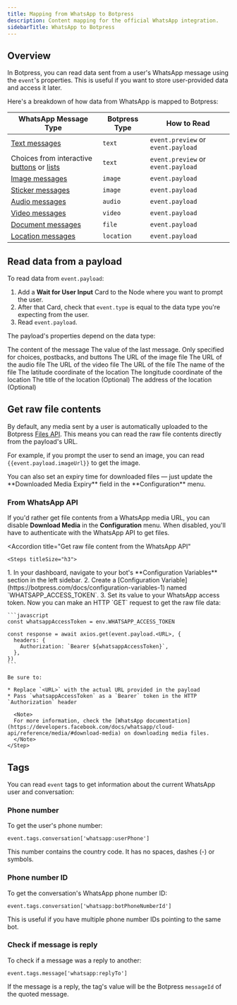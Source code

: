 ```yaml
---
title: Mapping from WhatsApp to Botpress
description: Content mapping for the official WhatsApp integration.
sidebarTitle: WhatsApp to Botpress
---
```


## Overview

In Botpress, you can read data sent from a user's WhatsApp message using the `event`'s properties. This is useful if you want to store user-provided data and access it later.

Here's a breakdown of how data from WhatsApp is mapped to Botpress:

| WhatsApp Message Type                                                                                                                | Botpress Type | How to Read                  |
|---------------------------------------------------------------------------------------------------------------------------------------|---------------|------------------------------|
| [Text messages](https://developers.facebook.com/docs/whatsapp/cloud-api/messages/text-messages)                                      | `text`        | `event.preview` or `event.payload` |
| Choices from interactive [buttons](https://developers.facebook.com/docs/whatsapp/cloud-api/messages/interactive-reply-buttons-messages) or [lists](https://developers.facebook.com/docs/whatsapp/cloud-api/messages/interactive-list-messages) | `text`        | `event.preview` or `event.payload` |
| [Image messages](https://developers.facebook.com/docs/whatsapp/cloud-api/messages/image-messages)                                    | `image`       | `event.payload`              |
| [Sticker messages](https://developers.facebook.com/docs/whatsapp/cloud-api/messages/sticker-messages)                                | `image`       | `event.payload`              |
| [Audio messages](https://developers.facebook.com/docs/whatsapp/cloud-api/messages/audio-messages)                                    | `audio`       | `event.payload`              |
| [Video messages](https://developers.facebook.com/docs/whatsapp/cloud-api/messages/video-messages)                                    | `video`       | `event.payload`              |
| [Document messages](https://developers.facebook.com/docs/whatsapp/cloud-api/messages/document-messages)                              | `file`        | `event.payload`              |
| [Location messages](https://developers.facebook.com/docs/whatsapp/cloud-api/messages/location-messages)                              | `location`    | `event.payload`              |

## Read data from a payload

To read data from `event.payload`:

1. Add a **Wait for User Input** Card to the Node where you want to prompt the user.
2. After that Card, check that `event.type` is equal to the data type you're expecting from the user.
3. Read `event.payload`.

The payload's properties depend on the data type:

<AccordionGroup>

<Accordion title="Text">
  <ResponseField name="text" type="string" required>
  The content of the message
  </ResponseField>
  <ResponseField name="value" type="string">
  The value of the last message. Only specified for choices, postbacks, and buttons
  </ResponseField>
</Accordion>

<Accordion title="Image">
  <ResponseField name="imageUrl" type="string" required>
  The URL of the image file
  </ResponseField>
</Accordion>

<Accordion title="Audio">
  <ResponseField name="audioUrl" type="string" required>
  The URL of the audio file
  </ResponseField>
</Accordion>

<Accordion title="Video">
  <ResponseField name="videoUrl" type="string" required>
  The URL of the video file
  </ResponseField>
</Accordion>

<Accordion title="File">
  <ResponseField name="fileUrl" type="string" required>
  The URL of the file
  </ResponseField>
  <ResponseField name="filename" type="string" required>
  The name of the file
  </ResponseField>
</Accordion>

<Accordion title="Location">
  <ResponseField name="latitude" type="number" required>
    The latitude coordinate of the location
  </ResponseField>
  <ResponseField name="longitude" type="number" required>
    The longitude coordinate of the location
  </ResponseField>
  <ResponseField name="title" type="string">
    The title of the location (Optional) 
  </ResponseField>
  <ResponseField name="address" type="string">
    The address of the location (Optional)
  </ResponseField>
</Accordion>
</AccordionGroup>

## Get raw file contents

By default, any media sent by a user is automatically uploaded to the Botpress [Files API](/api-reference/files-api/). This means you can read the raw file contents directly from the payload's URL.

For example, if you prompt the user to send an image, you can read `{{event.payload.imageUrl}}` to get the image.

<Tip>
    You can also set an expiry time for downloaded files — just update the **Downloaded Media Expiry** field in the **Configuration** menu.
</Tip>


### From WhatsApp API

If you'd rather get file contents from a WhatsApp media URL, you can disable **Download Media** in the **Configuration** menu. When disabled, you'll have to authenticate with the WhatsApp API to get files.

<Accordion
    title="Get raw file content from the WhatsApp API"
>
    <Steps titleSize="h3">
  <Step title="Set a configuration variable">
    1. In your dashboard, navigate to your bot's **Configuration Variables** section in the left sidebar.
    2. Create a [Configuration Variable](https://botpress.com/docs/configuration-variables-1)  named `WHATSAPP_ACCESS_TOKEN`.
    3. Set its value to your WhatsApp access token.
  </Step>
  <Step title="Make a `GET` request">
    Now you can make an HTTP `GET` request to get the raw file data:

    ```javascript
    const whatsappAccessToken = env.WHATSAPP_ACCESS_TOKEN

    const response = await axios.get(event.payload.<URL>, {
      headers: {
        Authorization: `Bearer ${whatsappAccessToken}`,
      },
    })
    ```

    Be sure to:

    * Replace `<URL>` with the actual URL provided in the payload
    * Pass `whatsappAccessToken` as a `Bearer` token in the HTTP `Authorization` header

      <Note>
      For more information, check the [WhatsApp documentation](https://developers.facebook.com/docs/whatsapp/cloud-api/reference/media/#download-media) on downloading media files.
      </Note>
    </Step>
</Steps>
</Accordion>

## Tags

You can read `event` tags to get information about the current WhatsApp user and conversation:

### Phone number

To get the user's phone number:

`event.tags.conversation['whatsapp:userPhone']`

This number contains the country code. It has no spaces, dashes (-) or symbols.

### Phone number ID

To get the conversation's WhatsApp phone number ID:

`event.tags.conversation['whatsapp:botPhoneNumberId']`

This is useful if you have multiple phone number IDs pointing to the same bot.

### Check if message is reply

To check if a message was a reply to another:

`event.tags.message['whatsapp:replyTo']`

If the message is a reply, the tag's value will be the Botpress `messageId` of the quoted message.
